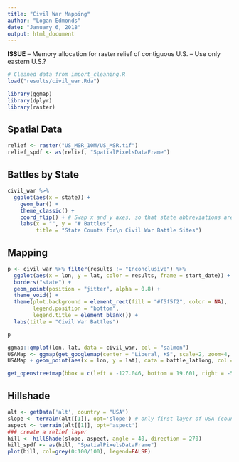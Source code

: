 ```yaml
---
title: "Civil War Mapping"
author: "Logan Edmonds"
date: "January 6, 2018"
output: html_document
---
```


**ISSUE**
-- Memory allocation for raster relief of contiguous U.S.
-- Use only eastern U.S.?

```r
# Cleaned data from import_cleaning.R
load("results/civil_war.Rda")
```

```r
library(ggmap)
library(dplyr)
library(raster)
```

## Spatial Data

```r
relief <- raster("US_MSR_10M/US_MSR.tif")
relief_spdf <- as(relief, "SpatialPixelsDataFrame")
```

## Battles by State
```r
civil_war %>% 
  ggplot(aes(x = state)) +
    geom_bar() +
    theme_classic() + 
    coord_flip() + # Swap x and y axes, so that state abbreviations are readable
    labs(x = "", y = "# Battles",
         title = "State Counts for\n Civil War Battle Sites")
```

## Mapping

```r
p <- civil_war %>% filter(results != "Inconclusive") %>%  
  ggplot(aes(x = lon, y = lat, color = results, frame = start_date)) + 
  borders("state") + 
  geom_point(position = "jitter", alpha = 0.8) + 
  theme_void() +
  theme(plot.background = element_rect(fill = "#f5f5f2", color = NA),
        legend.position = "bottom",
        legend.title = element_blank()) +
  labs(title = "Civil War Battles")

p
```

```r
ggmap::qmplot(lon, lat, data = civil_war, col = "salmon")
USAMap <- ggmap(get_googlemap(center = "Liberal, KS", scale=2, zoom=4, maptype = "satellite"), extent="normal")
USAMap + geom_point(aes(x = lon, y = lat), data = battle_latlong, col = "blue", alpha = 0.6)

get_openstreetmap(bbox = c(left = -127.046, bottom = 19.601, right = -58.052, top =51.836))
```

## Hillshade
```r
alt <- getData('alt', country = "USA")
slope <- terrain(alt[[1]], opt='slope') # only first layer of USA (country level)
aspect <- terrain(alt[[1]], opt='aspect')
### create a relief layer
hill <- hillShade(slope, aspect, angle = 40, direction = 270)
hill_spdf <- as(hill, "SpatialPixelsDataFrame")
plot(hill, col=grey(0:100/100), legend=FALSE)
```

